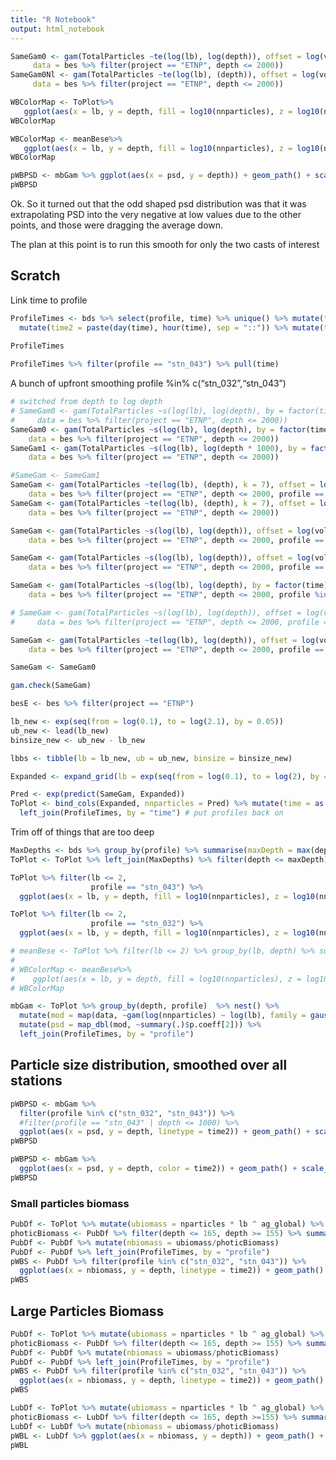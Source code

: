 ```yaml
---
title: "R Notebook"
output: html_notebook
---
```


```r
SameGam0 <- gam(TotalParticles ~te(log(lb), log(depth)), offset = log(vol * binsize), family = nb(),
     data = bes %>% filter(project == "ETNP", depth <= 2000))
SameGam0Nl <- gam(TotalParticles ~te(log(lb), (depth)), offset = log(vol * binsize), family = nb(),
     data = bes %>% filter(project == "ETNP", depth <= 2000))
```

```r
WBColorMap <- ToPlot%>%
   ggplot(aes(x = lb, y = depth, fill = log10(nnparticles), z = log10(nnparticles))) + geom_tile() + scale_fill_viridis_c(name = expression(log[10](Particles/m^3/mm))) + scale_y_reverse() + scale_x_log10() + geom_contour(color = "black") + geom_hline(yintercept = 160, color = "darkgreen") + geom_hline(yintercept = OMZBase, color = "darkblue") + labs(y = "Depth (m)", x = "Size (mm)") + facet_wrap(~time)
WBColorMap
```

```r
WBColorMap <- meanBese%>%
   ggplot(aes(x = lb, y = depth, fill = log10(nnparticles), z = log10(nnparticles))) + geom_tile() + scale_fill_viridis_c(name = expression(log[10](Particles/m^3/mm))) + scale_y_log10() + scale_x_log10() + geom_contour(color = "black") + geom_hline(yintercept = 160, color = "darkgreen") + geom_hline(yintercept = OMZBase, color = "darkblue") + labs(y = "Depth (m)", x = "Size (mm)")
WBColorMap
```

```r
pWBPSD <- mbGam %>% ggplot(aes(x = psd, y = depth)) + geom_path() + scale_y_log10()  + geom_hline(yintercept = 160, color = "darkgreen") + geom_hline(yintercept =  OMZBase, color = "darkblue")
pWBPSD
```

Ok. So it turned out that the odd shaped psd distribution was that it was extrapolating PSD into the very negative at low values due to the other points, and those were dragging the average down. 

The plan at this point is to run this smooth for only the two casts of interest




############
## Scratch ##
#############

Link time to profile
```r
ProfileTimes <- bds %>% select(profile, time) %>% unique() %>% mutate(time = as.character(time)) %>%
  mutate(time2 = paste(day(time), hour(time), sep = "::")) %>% mutate(time2 = factor(time2, levels = time2))
  
ProfileTimes
```

```r
ProfileTimes %>% filter(profile == "stn_043") %>% pull(time)
```


A bunch of upfront smoothing
profile %in% c("stn_032","stn_043")

```r
# switched from depth to log depth
# SameGam0 <- gam(TotalParticles ~s(log(lb), log(depth), by = factor(time)), offset = log(vol * binsize), family = nb(),
#     data = bes %>% filter(project == "ETNP", depth <= 2000))
SameGam0 <- gam(TotalParticles ~s(log(lb), log(depth), by = factor(time)), offset = log(vol * binsize), family = nb(),
    data = bes %>% filter(project == "ETNP", depth <= 2000))
SameGam1 <- gam(TotalParticles ~s(log(lb), log(depth * 1000), by = factor(time)), offset = log(vol * binsize), family = nb(),
    data = bes %>% filter(project == "ETNP", depth <= 2000))

```

```r
#SameGam <- SameGam1
SameGam <- gam(TotalParticles ~te(log(lb), (depth), k = 7), offset = log(vol * binsize), family = nb(),
    data = bes %>% filter(project == "ETNP", depth <= 2000, profile == "stn_043"))
SameGam <- gam(TotalParticles ~te(log(lb), (depth), k = 7), offset = log(vol * binsize), family = nb(),
    data = bes %>% filter(project == "ETNP", depth <= 2000))
```

```r
SameGam <- gam(TotalParticles ~s(log(lb), log(depth)), offset = log(vol * binsize), family = nb(),
    data = bes %>% filter(project == "ETNP", depth <= 2000, profile == "stn_043")) # Looks good!

SameGam <- gam(TotalParticles ~s(log(lb), log(depth)), offset = log(vol * binsize), family = nb(),
    data = bes %>% filter(project == "ETNP", depth <= 2000, profile == "stn_032")) # Looks good!

SameGam <- gam(TotalParticles ~s(log(lb), log(depth), by = factor(time)), offset = log(vol * binsize), family = nb(),
    data = bes %>% filter(project == "ETNP", depth <= 2000, profile %in% c("stn_032", "stn_043")))
```

```r
# SameGam <- gam(TotalParticles ~s(log(lb), log(depth)), offset = log(vol * binsize), family = nb(),
#     data = bes %>% filter(project == "ETNP", depth <= 2000, profile == "stn_043")) # Looks good!

SameGam <- gam(TotalParticles ~te(log(lb), log(depth)), offset = log(vol * binsize), family = nb(),
    data = bes %>% filter(project == "ETNP", depth <= 2000, profile == "stn_032")) # Looks good!
```

```r
SameGam <- SameGam0
```


```r
gam.check(SameGam)
```


```r
besE <- bes %>% filter(project == "ETNP")

lb_new <- exp(seq(from = log(0.1), to = log(2.1), by = 0.05))
ub_new <- lead(lb_new)
binsize_new <- ub_new - lb_new

lbbs <- tibble(lb = lb_new, ub = ub_new, binsize = binsize_new)

Expanded <- expand_grid(lb = exp(seq(from = log(0.1), to = log(2), by = 0.05)), depth = seq(from = 20, to = 2000, by = 20), time = as.factor(unique(besE$time))) %>% left_join(lbbs, by = "lb")

Pred <- exp(predict(SameGam, Expanded))
ToPlot <- bind_cols(Expanded, nnparticles = Pred) %>% mutate(time = as.character(time)) %>% mutate(nparticles = nnparticles * binsize) %>%
  left_join(ProfileTimes, by = "time") # put profiles back on
```


Trim off of things that are too deep

```r
MaxDepths <- bds %>% group_by(profile) %>% summarise(maxDepth = max(depth))
ToPlot <- ToPlot %>% left_join(MaxDepths) %>% filter(depth <= maxDepth)

```


```r
ToPlot %>% filter(lb <= 2,
                  profile == "stn_043") %>%
  ggplot(aes(x = lb, y = depth, fill = log10(nnparticles), z = log10(nnparticles))) + geom_tile() + scale_fill_viridis_c(name = expression(log[10](Particles/m^3/mm))) + scale_y_reverse() + scale_x_log10() + geom_contour(color = "black") + geom_hline(yintercept = 160, color = "darkgreen") + geom_hline(yintercept = OMZBase, color = "darkblue") + labs(y = "Depth (m)", x = "Size (mm)")
```

```r
ToPlot %>% filter(lb <= 2,
                  profile == "stn_032") %>%
  ggplot(aes(x = lb, y = depth, fill = log10(nnparticles), z = log10(nnparticles))) + geom_tile() + scale_fill_viridis_c(name = expression(log[10](Particles/m^3/mm))) + scale_y_reverse(limits = c(2000, 0)) + scale_x_log10() + geom_contour(color = "black") + geom_hline(yintercept = 160, color = "darkgreen") + geom_hline(yintercept = OMZBase, color = "darkblue") + labs(y = "Depth (m)", x = "Size (mm)")
```

```r
# meanBese <- ToPlot %>% filter(lb <= 2) %>% group_by(lb, depth) %>% summarize(nparticles = mean(nparticles), nnparticles = mean(nnparticles))
# 
# WBColorMap <- meanBese%>%
#    ggplot(aes(x = lb, y = depth, fill = log10(nnparticles), z = log10(nnparticles))) + geom_tile() + scale_fill_viridis_c(name = expression(log[10](Particles/m^3/mm))) + scale_y_reverse() + scale_x_log10() + geom_contour(color = "black") + geom_hline(yintercept = 160, color = "darkgreen") + geom_hline(yintercept = OMZBase, color = "darkblue") + labs(y = "Depth (m)", x = "Size (mm)")
# WBColorMap
```


```r
mbGam <- ToPlot %>% group_by(depth, profile)  %>% nest() %>%
  mutate(mod = map(data, ~gam(log(nnparticles) ~ log(lb), family = gaussian(), data = .))) %>% 
  mutate(psd = map_dbl(mod, ~summary(.)$p.coeff[2])) %>%
  left_join(ProfileTimes, by = "profile")
```



## Particle size distribution, smoothed over all stations

```r
pWBPSD <- mbGam %>%
  filter(profile %in% c("stn_032", "stn_043")) %>%
  #filter(profile == "stn_043" | depth <= 1000) %>%
  ggplot(aes(x = psd, y = depth, linetype = time2)) + geom_path() + scale_y_reverse()  + geom_hline(yintercept = 160, color = "darkgreen") + geom_hline(yintercept =  OMZBase, color = "darkblue") + scale_linetype_manual(name = "Day::Hour", values = c("dashed", "solid"))
pWBPSD
```



```r
pWBPSD <- mbGam %>%
  ggplot(aes(x = psd, y = depth, color = time2)) + geom_path() + scale_y_reverse()  + geom_hline(yintercept = 160, color = "darkgreen") + geom_hline(yintercept =  OMZBase, color = "darkblue")
pWBPSD
```



### Small particles biomass

```r
PubDf <- ToPlot %>% mutate(ubiomass = nparticles * lb ^ ag_global) %>% filter(lb < 0.5) %>% group_by(depth, profile) %>% summarize(ubiomass = sum(ubiomass)) %>% ungroup()
photicBiomass <- PubDf %>% filter(depth <= 165, depth >= 155) %>% summarize(ubiomass = mean(ubiomass)) %>% pull(ubiomass)
PubDf <- PubDf %>% mutate(nbiomass = ubiomass/photicBiomass)
PubDf <- PubDf %>% left_join(ProfileTimes, by = "profile")
pWBS <- PubDf %>% filter(profile %in% c("stn_032", "stn_043")) %>%
  ggplot(aes(x = nbiomass, y = depth, linetype = time2)) + geom_path() + scale_y_reverse() + scale_x_continuous(limits = c(0,1.2)) + geom_hline(yintercept = 160, color = "darkgreen") + geom_vline(xintercept = 1, color = "gray50") + geom_vline(xintercept = 0, color = "gray50") + geom_hline(yintercept = OMZBase, color = "darkblue") + labs( x = "Small particle mass (norm.)") + scale_linetype_manual(name = "Day::Hour", values = c("dashed", "solid"))
pWBS
```



## Large Particles Biomass

```r
PubDf <- ToPlot %>% mutate(ubiomass = nparticles * lb ^ ag_global) %>% filter(lb >= 0.5) %>% group_by(depth, profile) %>% summarize(ubiomass = sum(ubiomass)) %>% ungroup()
photicBiomass <- PubDf %>% filter(depth <= 165, depth >= 155) %>% summarize(ubiomass = mean(ubiomass)) %>% pull(ubiomass)
PubDf <- PubDf %>% mutate(nbiomass = ubiomass/photicBiomass)
PubDf <- PubDf %>% left_join(ProfileTimes, by = "profile")
pWBS <- PubDf %>% filter(profile %in% c("stn_032", "stn_043")) %>%
  ggplot(aes(x = nbiomass, y = depth, linetype = time2)) + geom_path() + scale_y_reverse() + scale_x_continuous(limits = c(0,1.2)) + geom_hline(yintercept = 160, color = "darkgreen") + geom_vline(xintercept = 1, color = "gray50") + geom_vline(xintercept = 0, color = "gray50") + geom_hline(yintercept = OMZBase, color = "darkblue") + labs( x = "Large particle mass (norm.)") + scale_linetype_manual(name = "Day::Hour", values = c("dashed", "solid"))
pWBS
```


```r
LubDf <- ToPlot %>% mutate(ubiomass = nparticles * lb ^ ag_global) %>% filter(lb >= 0.5) %>% group_by(time, depth) %>% summarize(ubiomass = sum(ubiomass)) %>% ungroup %>% group_by(depth)  %>% summarise(ubiomass = mean(ubiomass))
photicBiomass <- LubDf %>% filter(depth <= 165, depth >=155) %>% summarize(ubiomass = mean(ubiomass)) %>% pull(ubiomass)
LubDf <- LubDf %>% mutate(nbiomass = ubiomass/photicBiomass)
pWBL <- LubDf %>% ggplot(aes(x = nbiomass, y = depth)) + geom_path() + scale_y_reverse() + scale_x_continuous(limits = c(0,1)) + geom_hline(yintercept = 160, color = "darkgreen") + labs( x = "Large particle mass (norm.)") + geom_vline(xintercept = 1, color = "gray50") + geom_vline(xintercept = 0, color = "gray50") + geom_hline(yintercept = OMZBase, color = "darkblue")
pWBL
```

